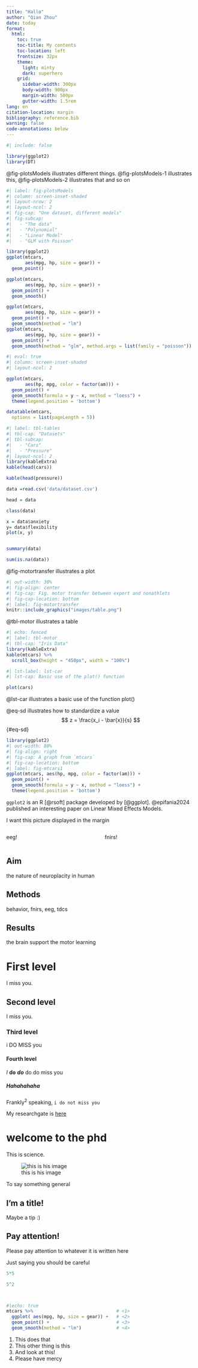 ```yaml
---
title: "Hallo"
author: "Qian Zhou"
date: today
format: 
  html:
    toc: true                  
    toc-title: My contents   
    toc-location: left      
    frontsize: 32px
    theme:
      light: minty
      dark: superhero
    grid:
      sidebar-width: 300px
      body-width: 900px
      margin-width: 500px
      gutter-width: 1.5rem
lang: en
citation-location: margin
bibliography: reference.bib
warning: false
code-annotations: below
---
```


```r
#| include: false

library(ggplot2)
library(DT)

```





@fig-plotsModels illustrates different things. @fig-plotsModels-1 illustrates this, @fig-plotsModels-2 illustrates that and so on
```r
#| label: fig-plotsModels
#| column: screen-inset-shaded
#| layout-nrow: 2
#| layout-ncol: 2
#| fig-cap: "One dataset, different models" 
#| fig-subcap:
#|   - "The data"
#|   - "Polynomial"
#|   - "Linear Model"
#|   - "GLM with Poisson" 

library(ggplot2)
ggplot(mtcars,
       aes(mpg, hp, size = gear)) +
  geom_point()

ggplot(mtcars,
       aes(mpg, hp, size = gear)) +
  geom_point() + 
  geom_smooth()

ggplot(mtcars,
       aes(mpg, hp, size = gear)) +
  geom_point() + 
  geom_smooth(method = "lm")
ggplot(mtcars,
       aes(mpg, hp, size = gear)) +
  geom_point() + 
  geom_smooth(method = "glm", method.args = list(family = "poisson"))


```


```r
#| eval: true
#| column: screen-inset-shaded
#| layout-ncol: 2

ggplot(mtcars, 
       aes(hp, mpg, color = factor(am))) +
  geom_point() +
  geom_smooth(formula = y ~ x, method = "loess") +
  theme(legend.position = 'bottom')

datatable(mtcars,
  options = list(pageLength = 5))
```



```r
#| label: tbl-tables
#| tbl-cap: "Datasets"
#| tbl-subcap: 
#|   - "Cars"
#|   - "Pressure"
#| layout-ncol: 2
library(kableExtra)
kable(head(cars))

kable(head(pressure))
```


````r
data =read.csv('data/dataset.csv')

head = data

class(data)

x = data$anxiety
y= data$flexibility
plot(x, y)


summary(data)

sum(is.na(data))
````


@fig-motortransfer illustrates a plot

```r
#| out-width: 30%
#| fig-align: center
#| fig-cap: Fig. motor transfer between expert and nonathlets
#| fig-cap-location: bottom
#| label: fig-motortransfer
knitr::include_graphics("images/table.png")

```


@tbl-motor illustrates a table
````r
#| echo: fenced
#| label: tbl-motor 
#| tbl-cap: "Iris Data"
library(kableExtra)
kable(mtcars) %>%
  scroll_box(height = "450px", width = "100%")
````



```r
#| lst-label: lst-car
#| lst-cap: Basic use of the plot() function

plot(cars)
```
@lst-car illustrates a basic use of the function plot()


@eq-sd illustrates how to standardize a value
$$
  z = \frac{x_i - \bar{x}}{s}
$$ {#eq-sd}

````r
library(ggplot2)
#| out-width: 80%                                
#| fig-align: right                            
#| fig-cap: A graph from `mtcars`
#| fig-cap-location: bottom
#| label: fig-mtcars1
ggplot(mtcars, aes(hp, mpg, color = factor(am))) +
  geom_point() +
  geom_smooth(formula = y ~ x, method = "loess") +
  theme(legend.position = 'bottom')


````







`ggplot2` is an R [@rsoft] package developed by [@ggplot]. @epifania2024 published an interesting paper on Linear Mixed Effects Models. 

:::{.column-margin}
I want this picture displayed in the margin 

:::

:::: {.columns}


::: {.column width="50%"}

eeg!

:::

::: {.column width="50%"}

fnirs!
:::

::::


::: {.panel-tabset}

## Aim

the nature of neuroplacity in human

## Methods

behavior, fnirs, eeg, tdcs

## Results

the brain support the motor learning

:::
# First level

I miss you.

## Second level

I miss you.

### Third level

i DO MISS you

#### Fourth level

*I* **do** ***do*** do do miss you

##### Hahahahaha

Frankly^2^ speaking, `i do not miss you`

My researchgate is [here](https://www.researchgate.net/profile/Patrick_Ragert)

# welcome to the phd
This is science.

![this is his image](images/patrick.png)

::: {.callout-note}
To say something general
:::

::: {.callout-tip}
## I'm a title!

Maybe a tip :)
:::

::: {.callout-caution}
## Pay attention!

Please pay attention to whatever it is written here
:::


::: {.callout-warning}
Just saying you should be careful
:::


````r
5*5

5^2




````


````r
#|echo: true
mtcars %>%                               # <1>
  ggplot( aes(mpg, hp, size = gear)) +   # <2>
  geom_point() +                         # <3>    
  geom_smooth(method = "lm")             # <4>
````
1. This does that
2. This other thing is this
3. And look at this!
4. Please have mercy


